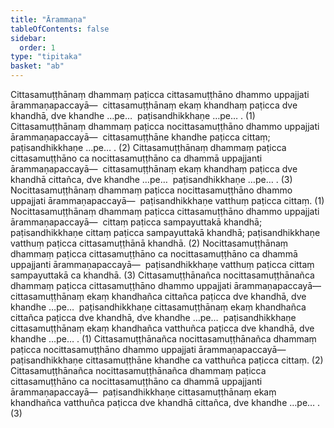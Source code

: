 ```yaml
---
title: "Ārammaṇa"
tableOfContents: false
sidebar:
  order: 1
type: "tipitaka"
basket: "ab"
---
```



<DynamicBreadcrumb />

<Division number="189">

<Paragraph number="2776">
Cittasamuṭṭhānaṃ dhammaṃ paṭicca cittasamuṭṭhāno dhammo uppajjati ārammaṇapaccayā—  cittasamuṭṭhānaṃ ekaṃ khandhaṃ paṭicca dve khandhā, dve khandhe …pe…  paṭisandhikkhaṇe …pe… . (1)
</Paragraph>

<Paragraph number="2777">
Cittasamuṭṭhānaṃ dhammaṃ paṭicca nocittasamuṭṭhāno dhammo uppajjati ārammaṇapaccayā—  cittasamuṭṭhāne khandhe paṭicca cittaṃ; paṭisandhikkhaṇe …pe… . (2)
</Paragraph>

<Paragraph number="2778">
Cittasamuṭṭhānaṃ dhammaṃ paṭicca cittasamuṭṭhāno ca nocittasamuṭṭhāno ca dhammā uppajjanti ārammaṇapaccayā—  cittasamuṭṭhānaṃ ekaṃ khandhaṃ paṭicca dve khandhā cittañca, dve khandhe …pe…  paṭisandhikkhaṇe …pe… . (3)
</Paragraph>

</Division>
<Division number="190">

<Paragraph number="2779">
Nocittasamuṭṭhānaṃ dhammaṃ paṭicca nocittasamuṭṭhāno dhammo uppajjati ārammaṇapaccayā—  paṭisandhikkhaṇe vatthuṃ paṭicca cittaṃ. (1)
</Paragraph>

<Paragraph number="2780">
Nocittasamuṭṭhānaṃ dhammaṃ paṭicca cittasamuṭṭhāno dhammo uppajjati ārammaṇapaccayā—  cittaṃ paṭicca sampayuttakā khandhā; paṭisandhikkhaṇe cittaṃ paṭicca sampayuttakā khandhā; paṭisandhikkhaṇe vatthuṃ paṭicca cittasamuṭṭhānā khandhā. (2)
</Paragraph>

<Paragraph number="2781">
Nocittasamuṭṭhānaṃ dhammaṃ paṭicca cittasamuṭṭhāno ca nocittasamuṭṭhāno ca dhammā uppajjanti ārammaṇapaccayā—  paṭisandhikkhaṇe vatthuṃ paṭicca cittaṃ sampayuttakā ca khandhā. (3)
</Paragraph>

</Division>
<Division number="191">

<Paragraph number="2782">
Cittasamuṭṭhānañca nocittasamuṭṭhānañca dhammaṃ paṭicca cittasamuṭṭhāno dhammo uppajjati ārammaṇapaccayā—  cittasamuṭṭhānaṃ ekaṃ khandhañca cittañca paṭicca dve khandhā, dve khandhe …pe…  paṭisandhikkhaṇe cittasamuṭṭhānaṃ ekaṃ khandhañca cittañca paṭicca dve khandhā, dve khandhe …pe…  paṭisandhikkhaṇe cittasamuṭṭhānaṃ ekaṃ khandhañca vatthuñca paṭicca dve khandhā, dve khandhe …pe… . (1)
</Paragraph>

<Paragraph number="2783">
Cittasamuṭṭhānañca nocittasamuṭṭhānañca dhammaṃ paṭicca nocittasamuṭṭhāno dhammo uppajjati ārammaṇapaccayā—  paṭisandhikkhaṇe cittasamuṭṭhāne khandhe ca vatthuñca paṭicca cittaṃ. (2)
</Paragraph>

<Paragraph number="2784">
Cittasamuṭṭhānañca nocittasamuṭṭhānañca dhammaṃ paṭicca cittasamuṭṭhāno ca nocittasamuṭṭhāno ca dhammā uppajjanti ārammaṇapaccayā—  paṭisandhikkhaṇe cittasamuṭṭhānaṃ ekaṃ khandhañca vatthuñca paṭicca dve khandhā cittañca, dve khandhe …pe… . (3)
</Paragraph>
</Division>